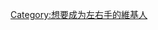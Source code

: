 [[Category:想要成为左右手的維基人]]
{{Userbox-2
  |border-c = #BF9430
  |border-s = 1
  |id1-c    = #FFECBF
  |id1-s    = 12
  |id1-fc   = #003399
  |id2-c    = #FFECBF
  |id2-s    = 12
  |id2-fc   = #003399
  |info-c   = #BF9430
  |info-s   = 8
  |info-fc  = #000000
  |id1      = ''[[File:Raczka4.jpg|40px]]''
  |id2       = 右手
  |info     = 這個用戶想要成为左右手。
}}